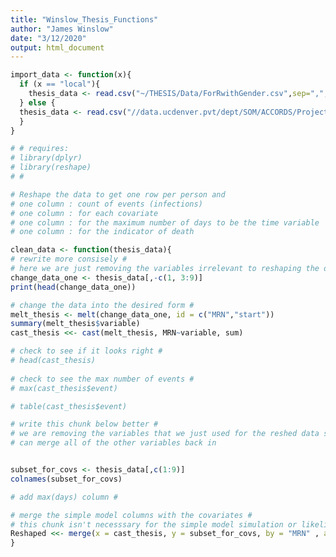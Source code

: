---
title: "Winslow_Thesis_Functions"
author: "James Winslow"
date: "3/12/2020"
output: html_document
---

```{r Function_Import_Data}
import_data <- function(x){
  if (x == "local"){
    thesis_data <- read.csv("~/THESIS/Data/ForRwithGender.csv",sep=",",header=TRUE)
  } else {
  thesis_data <- read.csv("//data.ucdenver.pvt/dept/SOM/ACCORDS/Projects/JRice_group/Winslow/Data/ForRwithGender.csv",sep=",",header=TRUE)  
  }
}


```
```{r Clean_Data}
# # requires: 
# library(dplyr)
# library(reshape)
# # 

# Reshape the data to get one row per person and 
# one column : count of events (infections)
# one column : for each covariate 
# one column : for the maximum number of days to be the time variable
# one column : for the indicator of death 

clean_data <- function(thesis_data){ 
# rewrite more consisely #
# here we are just removing the variables irrelevant to reshaping the data #
change_data_one <- thesis_data[,-c(1, 3:9)]
print(head(change_data_one))

# change the data into the desired form #
melt_thesis <- melt(change_data_one, id = c("MRN","start"))
summary(melt_thesis$variable)
cast_thesis <<- cast(melt_thesis, MRN~variable, sum)

# check to see if it looks right #
# head(cast_thesis)
 
# check to see the max number of events #
# max(cast_thesis$event)

# table(cast_thesis$event)

# write this chunk below better #
# we are removing the variables that we just used for the reshed data so that we
# can merge all of the other variables back in 


subset_for_covs <- thesis_data[,c(1:9)]
colnames(subset_for_covs)

# add max(days) column #

# merge the simple model columns with the covariates #
# this chunk isn't necesssary for the simple model simulation or likelihood #
Reshaped <<- merge(x = cast_thesis, y = subset_for_covs, by = "MRN" , all.y = TRUE)
}

```

